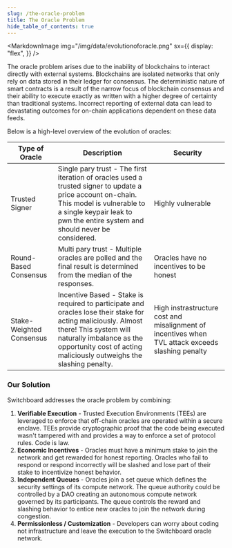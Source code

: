 ```yaml
---
slug: /the-oracle-problem
title: The Oracle Problem
hide_table_of_contents: true
---
```



<MarkdownImage
  img="/img/data/evolutionoforacle.png"
  sx={{
    display: "flex",
  }}
/>

The oracle problem arises due to the inability of blockchains to interact
directly with external systems. Blockchains are isolated networks that only rely
on data stored in their ledger for consensus. The deterministic nature of smart
contracts is a result of the narrow focus of blockchain consensus and their
ability to execute exactly as written with a higher degree of certainty than
traditional systems. Incorrect reporting of external data can lead to
devastating outcomes for on-chain applications dependent on these data feeds.

Below is a high-level overview of the evolution of oracles:

| Type of Oracle           | Description                                                                                                                                                                                                                                | Security                                                                                            |
|--------------------------|--------------------------------------------------------------------------------------------------------------------------------------------------------------------------------------------------------------------------------------------|-----------------------------------------------------------------------------------------------------|
| Trusted Signer           | Single pary trust - The first iteration of oracles used a trusted signer to update a price account on-chain. This model is vulnerable to a single keypair leak to pwn the entire system and should never be considered.                    | Highly vulnerable                                                                                   |
| Round-Based Consensus    | Multi pary trust - Multiple oracles are polled and the final result is determined from the median of the responses.                                                                                                                        | Oracles have no incentives to be honest                                                             |
| Stake-Weighted Consensus | Incentive Based - Stake is required to participate and oracles lose their stake for acting maliciously. Almost there! This system will naturally imbalance as the opportunity cost of acting maliciously outweighs the slashing penalty.   | High instrastructure cost and misalignment of incentives when TVL attack exceeds slashing penalty   |

### Our Solution

Switchboard addresses the oracle problem by combining:

1. **Verifiable Execution** - Trusted Execution Environments (TEEs) are
   leveraged to enforce that off-chain oracles are operated within a secure
   enclave. TEEs provide cryptographic proof that the code being executed wasn't
   tampered with and provides a way to enforce a set of protocol rules. Code is
   law.
2. **Economic Incentives** - Oracles must have a minimum stake to join the
   network and get rewarded for honest reporting. Oracles who fail to respond or
   respond incorrectly will be slashed and lose part of their stake to
   incentivize honest behavior.
3. **Independent Queues** - Oracles join a set queue which defines the security
   settings of its compute network. The queue authority could be controlled by a
   DAO creating an autonomous compute network governed by its participants. The
   queue controls the reward and slashing behavior to entice new oracles to join
   the network during congestion.
4. **Permissionless / Customization** - Developers can worry about coding not infrastructure and
   leave the execution to the Switchboard oracle network.
